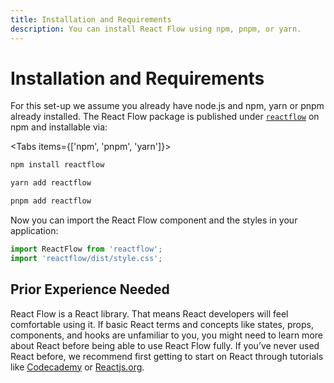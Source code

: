 ```yaml
---
title: Installation and Requirements
description: You can install React Flow using npm, pnpm, or yarn.
---
```


# Installation and Requirements

For this set-up we assume you already have node.js and npm, yarn or pnpm already installed.
The React Flow package is published under [`reactflow`](https://www.npmjs.com/package/reactflow) on npm and installable via:


<Tabs items={['npm', 'pnpm', 'yarn']}>
<Tab>

```bash copy
npm install reactflow
```

  </Tab>
  <Tab >

```bash copy
yarn add reactflow
```

  </Tab>
    <Tab>

```bash copy
pnpm add reactflow
```

  </Tab>
</Tabs>

Now you can import the React Flow component and the styles in your application:

```js
import ReactFlow from 'reactflow';
import 'reactflow/dist/style.css';
```

## Prior Experience Needed

React Flow is a React library. That means React developers will feel comfortable using it. If basic React terms and concepts like states, props, components, and hooks are unfamiliar to you, you might need to learn more about React before being able to use React Flow fully. If you’ve never used React before, we recommend first getting to start on React through tutorials like [Codecademy](https://www.notion.so/John-s-Guide-to-React-Flow-b7a435289bed481f8c73f9a4e112b8d6) or [Reactjs.org](https://reactjs.org/tutorial/tutorial.html).

